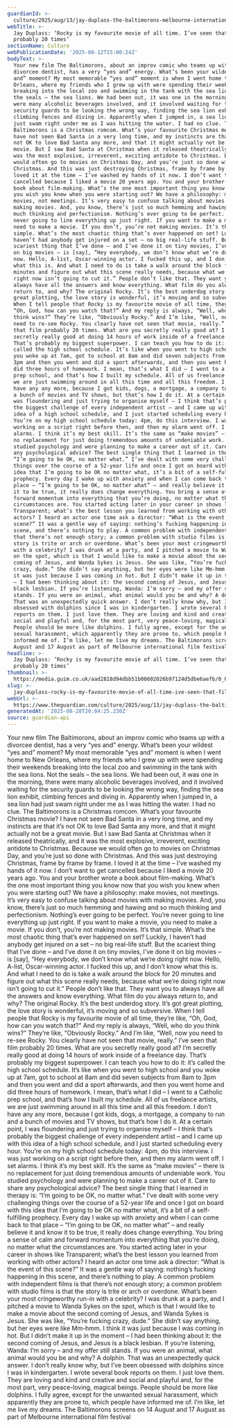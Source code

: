 ```yaml
---
guardianId: >-
  culture/2025/aug/13/jay-duplass-the-baltimorons-melbourne-international-film-festival-10-chaotic-questions-interview
webTitle: >-
  Jay Duplass: ‘Rocky is my favourite movie of all time. I’ve seen that film
  probably 20 times’
sectionName: Culture
webPublicationDate: '2025-08-12T15:00:24Z'
bodyText: >-
  Your new film The Baltimorons, about an improv comic who teams up with a
  divorcee dentist, has a very “yes and” energy. What’s been your wildest “yes
  and” moment? My most memorable “yes and” moment is when I went home to New
  Orleans, where my friends who I grew up with were spending their weekends
  breaking into the local zoo and swimming in the tank with the sea lions. Not
  the seals – the sea lions. We had been out, it was one in the morning, there
  were many alcoholic beverages involved, and it involved waiting for the
  security guards to be looking the wrong way, finding the sea lion exhibit,
  climbing fences and diving in. Apparently when I jumped in, a sea lion had
  just swam right under me as I was hitting the water. I had no clue. The
  Baltimorons is a Christmas romcom. What’s your favourite Christmas movie? I
  have not seen Bad Santa in a very long time, and my instincts are that it’s
  not OK to love Bad Santa any more, and that it might actually not be a great
  movie. But I saw Bad Santa at Christmas when it released theatrically, and it
  was the most explosive, irreverent, exciting antidote to Christmas. Because we
  would often go to movies on Christmas Day, and you’re just so done with
  Christmas. And this was just destroying Christmas, frame by frame by frame. I
  loved it at the time – I’ve washed my hands of it now. I don’t want to get
  cancelled because I liked a movie 20 years ago. You and your brother wrote a
  book about film-making. What’s the one most important thing you know now that
  you wish you knew when you were starting out? We have a philosophy: make
  movies, not meetings. It’s very easy to confuse talking about movies with
  making movies. And, you know, there’s just so much hemming and hawing and so
  much thinking and perfectionism. Nothing’s ever going to be perfect. You’re
  never going to line everything up just right. If you want to make a movie, you
  need to make a movie. If you don’t, you’re not making movies. It’s that
  simple. What’s the most chaotic thing that’s ever happened on set? Luckily, I
  haven’t had anybody get injured on a set – no big real-life stuff. But the
  scariest thing that I’ve done – and I’ve done it on tiny movies, I’ve done it
  on big movies – is [say], “Hey everybody, we don’t know what we’re doing right
  now. Hello, A-list, Oscar-winning actor. I fucked this up, and I don’t know
  what this is. And what I need to do is take a walk around the block for 20
  minutes and figure out what this scene really needs, because what we’re doing
  right now isn’t going to cut it.” People don’t like that. They want you to
  always have all the answers and know everything. What film do you always
  return to, and why? The original Rocky. It’s the best underdog story. It’s got
  great plotting, the love story is wonderful, it’s moving and so subversive.
  When I tell people that Rocky is my favourite movie of all time, they’re like,
  “Oh, God, how can you watch that?” And my reply is always, “Well, who do you
  think wins?” They’re like, “Obviously Rocky.” And I’m like, “Well, now you
  need to re-see Rocky. You clearly have not seen that movie, really.” I’ve seen
  that film probably 20 times. What are you secretly really good at? I’m
  secretly really good at doing 14 hours of work inside of a freelance day.
  That’s probably my biggest superpower. I can teach you how to do it: it’s
  called the high school schedule. It’s like when you went to high school and
  you woke up at 7am, got to school at 8am and did seven subjects from 8am to
  3pm and then you went and did a sport afterwards, and then you went home and
  did three hours of homework. I mean, that’s what I did – I went to a Catholic
  prep school, and that’s how I built my schedule. All of us freelance artists,
  we are just swimming around in all this time and all this freedom. I don’t
  have any any more, because I got kids, dogs, a mortgage, a company to run and
  a bunch of movies and TV shows, but that’s how I do it. At a certain point, I
  was floundering and just trying to organise myself – I think that’s probably
  the biggest challenge of every independent artist – and I came up with this
  idea of a high school schedule, and I just started scheduling every hour.
  You’re on my high school schedule today: 4pm, do this interview. I was just
  working on a script right before then, and then my alarm went off. I set
  alarms. I think it’s my best skill. It’s the same as “make movies” – there is
  no replacement for just doing tremendous amounts of undeniable work. You
  studied psychology and were planning to make a career out of it. Care to share
  any psychological advice? The best single thing that I learned in therapy is:
  “I’m going to be OK, no matter what.” I’ve dealt with some very challenging
  things over the course of a 52-year life and once I got on board with this
  idea that I’m going to be OK no matter what, it’s a bit of a self-fulfilling
  prophecy. Every day I wake up with anxiety and when I can come back to that
  place – “I’m going to be OK, no matter what” – and really believe it and know
  it to be true, it really does change everything. You bring a sense of calm and
  forward momentum into everything that you’re doing, no matter what the
  circumstances are. You started acting later in your career in shows like
  Transparent; what’s the best lesson you learned from working with other
  actors? I heard an actor one time ask a director: “What is the event of this
  scene?” It was a gentle way of saying: nothing’s fucking happening in this
  scene, and there’s nothing to play. A common problem with independent films is
  that there’s not enough story; a common problem with studio films is that the
  story is trite or arch or overdone. What’s been your most cringeworthy run-in
  with a celebrity? I was drunk at a party, and I pitched a movie to Wanda Sykes
  on the spot, which is that I would like to make a movie about the second
  coming of Jesus, and Wanda Sykes is Jesus. She was like, “You’re fucking
  crazy, dude.” She didn’t say anything, but her eyes were like Mm-hmm. I think
  it was just because I was coming in hot. But I didn’t make it up in the moment
  – I had been thinking about it: the second coming of Jesus, and Jesus is a
  black lesbian. If you’re listening, Wanda: I’m sorry – and my offer still
  stands. If you were an animal, what animal would you be and why? A dolphin.
  That was an unexpectedly quick answer. I don’t really know why, but I’ve been
  obsessed with dolphins since I was in kindergarten. I wrote several book
  reports on them. I just love them. They are loving and kind and creative and
  social and playful and, for the most part, very peace-loving, magical beings.
  People should be more like dolphins. I fully agree, except for the unwanted
  sexual harassment, which apparently they are prone to, which people have
  informed me of. I’m like, let me live my dreams. The Baltimorons screens on 14
  August and 17 August as part of Melbourne international film festival
headline: >-
  Jay Duplass: ‘Rocky is my favourite movie of all time. I’ve seen that film
  probably 20 times’
thumbnail: >-
  https://media.guim.co.uk/aad2818d94dbb51b00602026b97124d5dbe6aefb/0_0_1469_1176/500.jpg
slug: >-
  jay-duplass-rocky-is-my-favourite-movie-of-all-time-ive-seen-that-film-probably-20-times
webUrl: >-
  https://www.theguardian.com/culture/2025/aug/13/jay-duplass-the-baltimorons-melbourne-international-film-festival-10-chaotic-questions-interview
generatedAt: '2025-08-28T20:04:25.230Z'
source: guardian-api
---
```

Your new film The Baltimorons, about an improv comic who teams up with a divorcee dentist, has a very “yes and” energy. What’s been your wildest “yes and” moment? My most memorable “yes and” moment is when I went home to New Orleans, where my friends who I grew up with were spending their weekends breaking into the local zoo and swimming in the tank with the sea lions. Not the seals – the sea lions. We had been out, it was one in the morning, there were many alcoholic beverages involved, and it involved waiting for the security guards to be looking the wrong way, finding the sea lion exhibit, climbing fences and diving in. Apparently when I jumped in, a sea lion had just swam right under me as I was hitting the water. I had no clue. The Baltimorons is a Christmas romcom. What’s your favourite Christmas movie? I have not seen Bad Santa in a very long time, and my instincts are that it’s not OK to love Bad Santa any more, and that it might actually not be a great movie. But I saw Bad Santa at Christmas when it released theatrically, and it was the most explosive, irreverent, exciting antidote to Christmas. Because we would often go to movies on Christmas Day, and you’re just so done with Christmas. And this was just destroying Christmas, frame by frame by frame. I loved it at the time – I’ve washed my hands of it now. I don’t want to get cancelled because I liked a movie 20 years ago. You and your brother wrote a book about film-making. What’s the one most important thing you know now that you wish you knew when you were starting out? We have a philosophy: make movies, not meetings. It’s very easy to confuse talking about movies with making movies. And, you know, there’s just so much hemming and hawing and so much thinking and perfectionism. Nothing’s ever going to be perfect. You’re never going to line everything up just right. If you want to make a movie, you need to make a movie. If you don’t, you’re not making movies. It’s that simple. What’s the most chaotic thing that’s ever happened on set? Luckily, I haven’t had anybody get injured on a set – no big real-life stuff. But the scariest thing that I’ve done – and I’ve done it on tiny movies, I’ve done it on big movies – is [say], “Hey everybody, we don’t know what we’re doing right now. Hello, A-list, Oscar-winning actor. I fucked this up, and I don’t know what this is. And what I need to do is take a walk around the block for 20 minutes and figure out what this scene really needs, because what we’re doing right now isn’t going to cut it.” People don’t like that. They want you to always have all the answers and know everything. What film do you always return to, and why? The original Rocky. It’s the best underdog story. It’s got great plotting, the love story is wonderful, it’s moving and so subversive. When I tell people that Rocky is my favourite movie of all time, they’re like, “Oh, God, how can you watch that?” And my reply is always, “Well, who do you think wins?” They’re like, “Obviously Rocky.” And I’m like, “Well, now you need to re-see Rocky. You clearly have not seen that movie, really.” I’ve seen that film probably 20 times. What are you secretly really good at? I’m secretly really good at doing 14 hours of work inside of a freelance day. That’s probably my biggest superpower. I can teach you how to do it: it’s called the high school schedule. It’s like when you went to high school and you woke up at 7am, got to school at 8am and did seven subjects from 8am to 3pm and then you went and did a sport afterwards, and then you went home and did three hours of homework. I mean, that’s what I did – I went to a Catholic prep school, and that’s how I built my schedule. All of us freelance artists, we are just swimming around in all this time and all this freedom. I don’t have any any more, because I got kids, dogs, a mortgage, a company to run and a bunch of movies and TV shows, but that’s how I do it. At a certain point, I was floundering and just trying to organise myself – I think that’s probably the biggest challenge of every independent artist – and I came up with this idea of a high school schedule, and I just started scheduling every hour. You’re on my high school schedule today: 4pm, do this interview. I was just working on a script right before then, and then my alarm went off. I set alarms. I think it’s my best skill. It’s the same as “make movies” – there is no replacement for just doing tremendous amounts of undeniable work. You studied psychology and were planning to make a career out of it. Care to share any psychological advice? The best single thing that I learned in therapy is: “I’m going to be OK, no matter what.” I’ve dealt with some very challenging things over the course of a 52-year life and once I got on board with this idea that I’m going to be OK no matter what, it’s a bit of a self-fulfilling prophecy. Every day I wake up with anxiety and when I can come back to that place – “I’m going to be OK, no matter what” – and really believe it and know it to be true, it really does change everything. You bring a sense of calm and forward momentum into everything that you’re doing, no matter what the circumstances are. You started acting later in your career in shows like Transparent; what’s the best lesson you learned from working with other actors? I heard an actor one time ask a director: “What is the event of this scene?” It was a gentle way of saying: nothing’s fucking happening in this scene, and there’s nothing to play. A common problem with independent films is that there’s not enough story; a common problem with studio films is that the story is trite or arch or overdone. What’s been your most cringeworthy run-in with a celebrity? I was drunk at a party, and I pitched a movie to Wanda Sykes on the spot, which is that I would like to make a movie about the second coming of Jesus, and Wanda Sykes is Jesus. She was like, “You’re fucking crazy, dude.” She didn’t say anything, but her eyes were like Mm-hmm. I think it was just because I was coming in hot. But I didn’t make it up in the moment – I had been thinking about it: the second coming of Jesus, and Jesus is a black lesbian. If you’re listening, Wanda: I’m sorry – and my offer still stands. If you were an animal, what animal would you be and why? A dolphin. That was an unexpectedly quick answer. I don’t really know why, but I’ve been obsessed with dolphins since I was in kindergarten. I wrote several book reports on them. I just love them. They are loving and kind and creative and social and playful and, for the most part, very peace-loving, magical beings. People should be more like dolphins. I fully agree, except for the unwanted sexual harassment, which apparently they are prone to, which people have informed me of. I’m like, let me live my dreams. The Baltimorons screens on 14 August and 17 August as part of Melbourne international film festival
